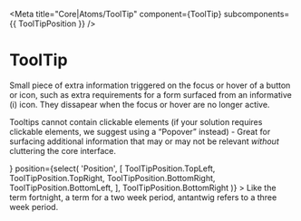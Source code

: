 
<Meta
  title="Core|Atoms/ToolTip"
  component={ToolTip}
  subcomponents={{ ToolTipPosition }}
/>

# ToolTip

<StoryStatus status="ready" />

Small piece of extra information triggered on the focus or hover of a button or icon,
such as extra requirements for a form surfaced from an informative (i) icon. They
dissapear when the focus or hover are no longer active.

Tooltips cannot contain clickable elements (if your solution
requires clickable elements, we suggest using a “Popover” instead) - Great for
surfacing additional information that may or may not be relevant _without_ cluttering
the core interface.

<Preview>
  <Story name="ToolTip">
    <ToolTip
      focusable
      id="tooltip"
      target={<Icon name="informational" size={24} />}
      position={select(
        'Position',
        [
          ToolTipPosition.TopLeft,
          ToolTipPosition.TopRight,
          ToolTipPosition.BottomRight,
          ToolTipPosition.BottomLeft,
        ],
        ToolTipPosition.BottomRight
      )}
    >
      Like the term fortnight, a term for a two week period, antantwig refers to
      a three week period.
    </ToolTip>
  </Story>
</Preview>

<Props of={ToolTip} />
